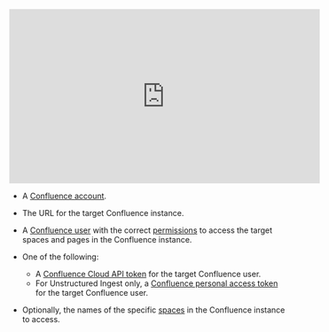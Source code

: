 <iframe
width="560"
height="315"
src="https://www.youtube.com/embed/tXu6S6Pd7Dc"
title="YouTube video player"
frameborder="0"
allow="accelerometer; autoplay; clipboard-write; encrypted-media; gyroscope; picture-in-picture"
allowfullscreen
></iframe>

- A [Confluence account](https://www.atlassian.com/software/confluence).
- The URL for the target Confluence instance.
- A [Confluence user](https://confluence.atlassian.com/doc/add-and-invite-users-138313.html) with 
  the correct [permissions](https://support.atlassian.com/confluence-cloud/docs/what-are-confluence-cloud-permissions-and-restrictions/) to 
  access the target spaces and pages in the Confluence instance.
- One of the following:

  - A [Confluence Cloud API token](https://support.atlassian.com/atlassian-account/docs/manage-api-tokens-for-your-atlassian-account/) for the target Confluence user.
  - For Unstructured Ingest only, a [Confluence personal access token](https://confluence.atlassian.com/enterprise/using-personal-access-tokens-1026032365.html) for the target Confluence user.

- Optionally, the names of the specific [spaces](https://support.atlassian.com/confluence-cloud/docs/navigate-spaces/) in the Confluence instance to access.